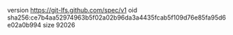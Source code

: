 version https://git-lfs.github.com/spec/v1
oid sha256:ce7b4aa52974963b5f02a02b96da3a4435fcab5f109d76e85fa95d6e02a0b994
size 92026
